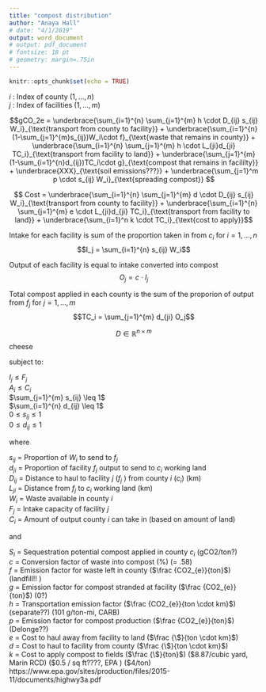 ```yaml
---
title: "compost distribution"
author: "Anaya Hall"
# date: "4/1/2019"
output: word_document
# output: pdf_document
# fontsize: 18 pt
# geometry: margin=.75in
---
```


```r
knitr::opts_chunk$set(echo = TRUE)
```

\newcommand{\sR}[1]{\in\mathbb{R}^{#1}}

$i$ : Index of county ($1,...,n$)  
$j$ : Index of facilities ($1,...,m$)  

$$gCO_2e = 
\underbrace{\sum_{i=1}^{n} \sum_{j=1}^{m} h \cdot D_{ij} s_{ij} W_i}_{\text{transport from county to facility}} + 
\underbrace{\sum_{i=1}^{n} (1-\sum_{j=1}^{m}s_{ij})W_i\cdot f}_{\text{waste that remains in county}} +  
\underbrace{\sum_{i=1}^{n} \sum_{j=1}^{m} h \cdot L_{ji}d_{ji} TC_i}_{\text{transport from facility to land}} + 
\underbrace{\sum_{j=1}^{m}(1-\sum_{i=1}^{n}d_{ij})TC_i\cdot g}_{\text{compost that remains in facililty}} + 
\underbrace{XXX}_{\text{soil emissions???}} + 
\underbrace{\sum_{j=1}^m p \cdot s_{ij} W_i}_{\text{spreading compost}}
$$

$$ Cost = 
\underbrace{\sum_{i=1}^{n} \sum_{j=1}^{m} d \cdot D_{ij} s_{ij} W_i}_{\text{transport from county to facility}} +  
\underbrace{\sum_{i=1}^{n} \sum_{j=1}^{m} e \cdot L_{ji}d_{ji} TC_i}_{\text{transport from facility to land}} +  
\underbrace{\sum_{i=1}^n k \cdot TC_i}_{\text{cost to apply}}$$

Intake for each facility is sum of the proportion taken in from $c_i$ for $i = 1,...,n$  
$$I_j = \sum_{i=1}^{n} s_{ij} W_i$$  

Output of each facility is equal to intake converted into compost  
$$O_j = c \cdot I_j$$  

Total compost applied in each county is the sum of the proporion of output from $f_j$ for $j = 1,...,m$  
$$TC_i = \sum_{j=1}^{m} d_{ji} O_j$$  

$$D\sR{n\times m}$$ cheese

subject to: 

$I_j \leq F_j$  
$A_i \leq C_i$  
$\sum_{j=1}^{m} s_{ij} \leq 1$  
$\sum_{i=1}^{n} d_{ij} \leq 1$  
$0 \leq s_{ij} \leq 1$  
$0 \leq d_{ij} \leq 1$  

where  

$s_{ij}$ = Proportion of $W_i$ to send to $f_j$  
$d_{ji}$ = Proportion of facility $f_j$ output to send to $c_i$ working land  
$D_{ij}$ = Distance to haul to facility $j$ ($f_j$ ) from county $i$ ($c_i$)  (km)  
$L_{ji}$ = Distance from $f_j$ to $c_i$ working land  (km)  
$W_i$ = Waste available in county $i$  
$F_j$ = Intake capacity of facility $j$  
$C_i$ = Amount of output county $i$ can take in (based on amount of land)  

and 

$S_i$ = Sequestration potential compost applied in county $c_i$  (gCO2/ton?)  
$c$ = Conversion factor of waste into compost  (%)  (= .58)  
$f$ = Emission factor for waste left in county ($\frac {CO2_{e}}{ton}$)   (landfill!! )  
$g$ = Emission factor for compost stranded at facility  ($\frac {CO2_{e}}{ton}$)   (0?)  
$h$ = Transportation emission factor ($\frac {CO2_{e}}{ton \cdot km}$) (separate??)  (101 g/ton-mi, CARB)  
$p$ = Emission factor for compost production ($\frac {CO2_{e}}{ton}$)   (Delonge??)  
$e$ = Cost to haul away from facility to land  ($\frac {\$}{ton \cdot km}$)    
$d$ = Cost to haul to facility from county ($\frac {\$}{ton \cdot km}$)   
$k$ = Cost to apply compost to fields ($\frac {\$}{ton}$)  ($8.87/cubic yard, Marin RCD) (\$0.5 / sq ft????, EPA ) ($4/ton)  
https://www.epa.gov/sites/production/files/2015-11/documents/highwy3a.pdf  

